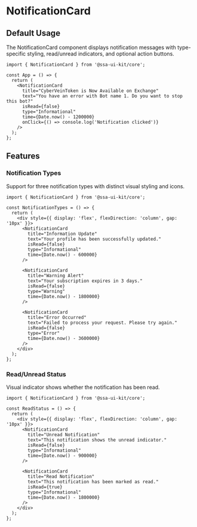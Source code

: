 
<Meta of={NotificationCardStories} />

# NotificationCard

## Default Usage

The NotificationCard component displays notification messages with type-specific styling, read/unread indicators, and optional action buttons.

```tsx
import { NotificationCard } from '@ssa-ui-kit/core';

const App = () => {
  return (
    <NotificationCard
      title="CyberVeinToken is Now Available on Exchange"
      text="You have an error with Bot name 1. Do you want to stop this bot?"
      isRead={false}
      type="Informational"
      time={Date.now() - 1200000}
      onClick={() => console.log('Notification clicked')}
    />
  );
};
```

## Features

### Notification Types

Support for three notification types with distinct visual styling and icons.

```tsx
import { NotificationCard } from '@ssa-ui-kit/core';

const NotificationTypes = () => {
  return (
    <div style={{ display: 'flex', flexDirection: 'column', gap: '10px' }}>
      <NotificationCard
        title="Information Update"
        text="Your profile has been successfully updated."
        isRead={false}
        type="Informational"
        time={Date.now() - 600000}
      />

      <NotificationCard
        title="Warning Alert"
        text="Your subscription expires in 3 days."
        isRead={false}
        type="Warning"
        time={Date.now() - 1800000}
      />

      <NotificationCard
        title="Error Occurred"
        text="Failed to process your request. Please try again."
        isRead={false}
        type="Error"
        time={Date.now() - 3600000}
      />
    </div>
  );
};
```

### Read/Unread Status

Visual indicator shows whether the notification has been read.

```tsx
import { NotificationCard } from '@ssa-ui-kit/core';

const ReadStatus = () => {
  return (
    <div style={{ display: 'flex', flexDirection: 'column', gap: '10px' }}>
      <NotificationCard
        title="Unread Notification"
        text="This notification shows the unread indicator."
        isRead={false}
        type="Informational"
        time={Date.now() - 900000}
      />

      <NotificationCard
        title="Read Notification"
        text="This notification has been marked as read."
        isRead={true}
        type="Informational"
        time={Date.now() - 1800000}
      />
    </div>
  );
};
```

<Canvas />
<Controls />

<Stories includePrimary={false} />
